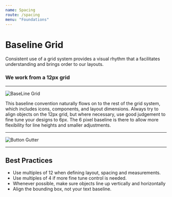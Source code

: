 ```yaml
---
name: Spacing
route: /spacing
menu: "Foundations"
---
```


# Baseline Grid

Consistent use of a grid system provides a visual rhythm that a facilitates understanding and brings order to our layouts.

### We work from a 12px grid

---

![BaseLine Grid](../public/baseline-grid.png)

This baseline convention naturally flows on to the rest of the grid system, which includes icons, components, and layout dimensions. Always try to align objects on the 12px grid, but where necessary, use good judgement to fine tune your designs to 6px. The 6 pixel baseline is there to allow more flexibility for line heights and smaller adjustments.

---

![Button Gutter](../public/button-gutter.png)

---

## Best Practices

- Use multiples of 12 when defining layout, spacing and measurements.
- Use multiples of 4 if more fine tune control is needed.
- Whenever possible, make sure objects line up vertically and horizontally
- Align the bounding box, not your text baseline.
